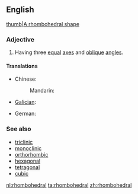==English==
[[image:Rhombohedral.svg|thumb|A rhombohedral shape]]

===Adjective===
{{en-adj|?}}

# {{crystallography}} Having three [[equal]] [[axes]] and [[oblique]] [[angle]]s.

====Translations====
{{trans-top|having three equal axes and oblique angles}}
* Chinese:
*: Mandarin: {{t|zh|菱方|tr=língfāng|sc=Hani}}
* [[Galician]]: {{t-|gl|trigonal|xs=Galician}}
{{trans-mid}}
* German: {{t-|de|rhomboedrisch}}
{{trans-bottom}}

===See also===
* [[triclinic]]
* [[monoclinic]]
* [[orthorhombic]]
* [[hexagonal]]
* [[tetragonal]]
* [[cubic]]

[[nl:rhombohedral]]
[[ta:rhombohedral]]
[[zh:rhombohedral]]